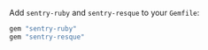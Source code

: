 Add `sentry-ruby` and `sentry-resque` to your `Gemfile`:

```ruby {filename:Gemfile}
gem "sentry-ruby"
gem "sentry-resque"
```
